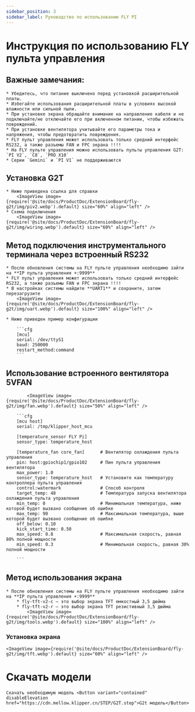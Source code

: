 ```yaml
---
sidebar_position: 3
sidebar_label: Руководство по использованию FLY PI
---
```




# Инструкция по использованию FLY пульта управления

## Важные замечания:

    * Убедитесь, что питание выключено перед установкой расширительной платы.
    * Избегайте использования расширительной платы в условиях высокой влажности или сильной пыли.
    * При установке экрана обращайте внимание на направление кабеля и не подключайте/не отключайте его при включенном питании, чтобы избежать повреждений.
    * При установке вентилятора учитывайте его параметры тока и напряжения, чтобы предотвратить повреждения.
    * FLY пульт управления может использовать только средний интерфейс RS232, а также разъемы FAN и FPC экрана !!!!
    * На FLY пульте управления можно использовать пульты управления G2T: `PI V2`, `C8`, `PRO X10`
    * Серии `Gemini` и `PI V1` не поддерживаются

## Установка G2T

    * Ниже приведена ссылка для справки
        <ImageView image={require('@site/docs/ProductDoc/ExtensionBoard/fly-g2t/img/piv2.webp').default} size="60%" align="left" />
    * Схема подключения
        <ImageView image={require('@site/docs/ProductDoc/ExtensionBoard/fly-g2t/img/wiring.webp').default} size="60%" align="left" />


## Метод подключения инструментального терминала через встроенный RS232

    * После обновления системы на FLY пульте управления необходимо зайти на **IP пульта управления +:9999**
    * FLY пульт управления может использовать только средний интерфейс RS232, а также разъемы FAN и FPC экрана !!!!
    * В настройках системы найдите **UART1** и сохраните, затем перезагрузите
        <ImageView image={require('@site/docs/ProductDoc/ExtensionBoard/fly-g2t/img/uart.webp').default} size="100%" align="left" />

    * Ниже приведен пример конфигурации

        ```cfg
        [mcu] 
        serial: /dev/ttyS1
        baud: 250000
        restart_method:command
        ```

## Использование встроенного вентилятора 5VFAN

            <ImageView image={require('@site/docs/ProductDoc/ExtensionBoard/fly-g2t/img/fan.webp').default} size="50%" align="left" />

        ```cfg
        [mcu host]         
        serial: /tmp/klipper_host_mcu 

        [temperature_sensor FLY Pi]
        sensor_type: temperature_host

        [temperature_fan core_fan]      # Вентилятор охлаждения пульта управления
        pin: host:gpiochip1/gpio102     # Пин пульта управления вентилятора
        max_power: 1.0
        sensor_type: temperature_host   # Установите как температуру контроллера пульта управления
        control:watermark               # Способ контроля
        target_temp: 48                 # Температура запуска вентилятора охлаждения пульта управления
        min_temp: 0                     # Минимальная температура, ниже которой будет вызвано сообщение об ошибке
        max_temp: 90                    # Максимальная температура, выше которой будет вызвано сообщение об ошибке
        off_below: 0.10
        kick_start_time: 0.50
        max_speed: 0.8                  # Максимальная скорость, равная 80% полной мощности
        min_speed: 0.3                  # Минимальная скорость, равная 30% полной мощности

        ```

## Метод использования экрана

    * После обновления системы на FLY пульте управления необходимо зайти на **IP пульта управления +:9999**
        * fly-tft-v2-c — это выбор экрана TFT емкостный 3,5 дюйма
        * fly-tft-v2-r — это выбор экрана TFT резистивный 3,5 дюйма
            <ImageView image={require('@site/docs/ProductDoc/ExtensionBoard/fly-g2t/img/tools.webp').default} size="100%" align="left" />

### Установка экрана

    <ImageView image={require('@site/docs/ProductDoc/ExtensionBoard/fly-g2t/img/tft.webp').default} size="60%" align="left" />

# Скачать модели
    Скачать необходимую модель <Button variant="contained" disableElevation href="https://cdn.mellow.klipper.cn/STEP/G2T.step">G2t модель</Button>
